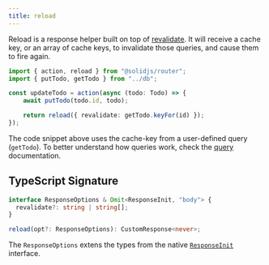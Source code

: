 ```yaml
---
title: reload
---
```


Reload is a response helper built on top of [revalidate](/solid-router/reference/response-helpers/revalidate). It will receive a cache key, or an array of cache keys, to invalidate those queries, and cause them to fire again.

```ts title="/actions/update-todo.ts" {7}
import { action, reload } from "@solidjs/router";
import { putTodo, getTodo } from "../db";

const updateTodo = action(async (todo: Todo) => {
	await putTodo(todo.id, todo);

	return reload({ revalidate: getTodo.keyFor(id) });
});
```

The code snippet above uses the cache-key from a user-defined query (`getTodo`). To better understand how queries work, check the [query](/solid-router/reference/data-apis/query) documentation.

## TypeScript Signature

```ts
interface ResponseOptions & Omit<ResponseInit, "body"> {
  revalidate?: string | string[];
}

reload(opt?: ResponseOptions): CustomResponse<never>;
```

The `ResponseOptions` extens the types from the native [`ResponseInit`](https://developer.mozilla.org/en-US/docs/Web/API/Response/Response#options) interface.
